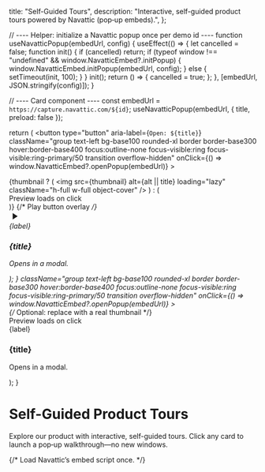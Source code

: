 
  title: "Self-Guided Tours",
  description: "Interactive, self-guided product tours powered by Navattic (pop‑up embeds).",
};

// ---- Helper: initialize a Navattic popup once per demo id ----
function useNavatticPopup(embedUrl, config) {
  useEffect(() => {
    let cancelled = false;
    function init() {
      if (cancelled) return;
      if (typeof window !== "undefined" && window.NavatticEmbed?.initPopup) {
        window.NavatticEmbed.initPopup(embedUrl, config);
      } else {
        setTimeout(init, 100);
      }
    }
    init();
    return () => {
      cancelled = true;
    };
  }, [embedUrl, JSON.stringify(config)]);
}

// ---- Card component ----
  const embedUrl = `https://capture.navattic.com/${id}`;
  useNavatticPopup(embedUrl, { title, preload: false });

  return (
    <button
      type="button"
      aria-label={`Open: ${title}`}
      className="group text-left bg-base100 rounded-xl border border-base300 hover:border-base400 focus:outline-none focus-visible:ring focus-visible:ring-primary/50 transition overflow-hidden"
      onClick={() => window.NavatticEmbed?.openPopup(embedUrl)}
    >
      <div className="relative aspect-video bg-base200 overflow-hidden">
        {thumbnail ? (
          <img
            src={thumbnail}
            alt={alt || title}
            loading="lazy"
            className="h-full w-full object-cover"
          />
        ) : (
          <div className="w-full h-full grid place-items-center text-sm text-base-content/60">
            Preview loads on click
          </div>
        )}
        {/* Play button overlay */}
        <div className="pointer-events-none absolute inset-0 grid place-items-center">
          <span className="inline-grid h-12 w-12 place-items-center rounded-full bg-base100/80 backdrop-blur-md shadow-md transition group-hover:scale-105">
            <svg width="22" height="22" viewBox="0 0 24 24" fill="currentColor" className="text-base-content/80">
              <path d="M8 5v14l11-7z" />
            </svg>
          </span>
        </div>
      </div>
      <div className="p-4">
        <div className="inline-flex items-center text-[11px] font-medium bg-warning/20 text-warning px-2 py-1 rounded">
          {label}
        </div>
        <h3 className="mt-2 text-lg font-semibold leading-snug group-hover:underline">{title}</h3>
        <p className="mt-1 text-sm text-base-content/70">Opens in a modal.</p>
      </div>
    </button>
  );
}
      className="group text-left bg-base100 rounded-xl border border-base300 hover:border-base400 focus:outline-none focus-visible:ring focus-visible:ring-primary/50 transition overflow-hidden"
      onClick={() => window.NavatticEmbed?.openPopup(embedUrl)}
    >
      <div className="aspect-video bg-base200 overflow-hidden">
        {/* Optional: replace with a real thumbnail */}
        <div className="w-full h-full grid place-items-center text-sm text-base-content/60">
          Preview loads on click
        </div>
      </div>
      <div className="p-4">
        <div className="inline-flex items-center text-[11px] font-medium bg-warning/20 text-warning px-2 py-1 rounded">
          {label}
        </div>
        <h3 className="mt-2 text-lg font-semibold leading-snug group-hover:underline">{title}</h3>
        <p className="mt-1 text-sm text-base-content/70">Opens in a modal.</p>
      </div>
    </button>
  );
}

# Self-Guided Product Tours

Explore our product with interactive, self-guided tours. Click any card to launch a pop‑up walkthrough—no new windows.

{/* Load Navattic’s embed script once. */}
<Script src="https://cdn.navattic.com/js/embed.umd.js" strategy="afterInteractive" />

{/* Card Grid */}
<div className="grid grid-cols-1 md:grid-cols-2 lg:grid-cols-3 gap-6">
  <DemoCard
    id="cmfkxwfa5000004lc8408f5wi"
    title="2-minute mini product tour"
    label="Product Overview"
    thumbnail="/images/navattic/mini-tour.jpg"
    alt="Mini product tour preview"
  />
  <DemoCard
    id="REPLACE_WITH_DEMO_ID"
    title="5-minute full product tour"
    label="Product Overview"
    thumbnail="/images/navattic/full-tour.jpg"
    alt="Full product tour preview"
  />
  <DemoCard
    id="REPLACE_WITH_DEMO_ID"
    title="Customizing the Lead Page"
    label="CRM"
    thumbnail="/images/navattic/lead-page.jpg"
    alt="Lead page customization preview"
  />
</div>

{/* Notes for maintainers:
 - Replace id values with your Navattic demo IDs (https://capture.navattic.com/<id>)
 - Title shows in the popup chrome; change per demo.
 - preload: false prevents heavy eager loading when you have many cards.
*/}
